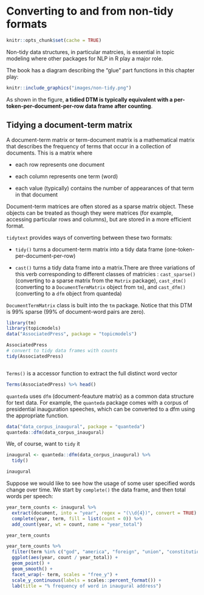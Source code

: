 
# Converting to and from non-tidy formats    


```r
knitr::opts_chunk$set(cache = TRUE)
```


Non-tidy data structures, in particular matrcies, is essential in topic modeling where other packages for NLP in R play a major role. 

The book has a diagram describing the "glue" part functions in this chapter play:  

```r
knitr::include_graphics("images/non-tidy.png")
```

As shown in the figure, **a tidied DTM is typically equivalent with a per-token-per-document-per-row data frame after counting**.  

## Tidying a document-term matrix  

A document-term matrix or term-document matrix is a mathematical matrix that describes the frequency of terms that occur in a collection of documents. This is a matrix where 

- each row represents one document  

- each column represents one term (word)  

- each value (typically) contains the number of appearances of that term in that document  


Document-term matrices are often stored as a sparse matrix object. These objects can be treated as though they were matrices (for example, accessing particular rows and columns), but are stored in a more efficient format.  

`tidytext` provides ways of converting between these two formats:  

- `tidy()` turns a document-term matrix into a tidy data frame (one-token-per-document-per-row)

- `cast()` turns a tidy data frame into a matrix.There are three variations of this verb corresponding to different classes of matricies : `cast_sparse()` (converting to a sparse matrix from the `Matrix` package), `cast_dtm()` (converting to a `DocumentTermMatrix` object from `tm`), and `cast_dfm()` (converting to a `dfm` object from quanteda)  


`DocumentTermMatrix` class is built into the `tm` package. Notice that this DTM is 99% sparse (99% of document-word pairs are zero). 

```r
library(tm)
library(topicmodels)
data("AssociatedPress", package = "topicmodels")

AssociatedPress
# convert to tidy data frames with counts
tidy(AssociatedPress)
```

```r

```

`Terms()` is a accessor function to extract the full distinct word vector  

```r
Terms(AssociatedPress) %>% head()
```


`quanteda` uses `dfm` (document-feauture matrix) as a common data structure for text data. For example, the `quanteda` package comes with a corpus of presidential inauguration speeches, which can be converted to a dfm using the appropriate function. 

```r
data("data_corpus_inaugural", package = "quanteda")
quanteda::dfm(data_corpus_inaugural)
```

We, of course, want to `tidy` it  

```r
inaugural <- quanteda::dfm(data_corpus_inaugural) %>% 
  tidy()

inaugural
```

Suppose we would like to see how the usage of some user specified words change over time. We start by `complete()` the data frame, and then total words per speech:   

```r
year_term_counts <- inaugural %>% 
  extract(document, into = "year", regex = "(\\d{4})", convert = TRUE) %>% 
  complete(year, term, fill = list(count = 0)) %>% 
  add_count(year, wt = count, name = "year_total")

year_term_counts
```



```r
year_term_counts %>%
  filter(term %in% c("god", "america", "foreign", "union", "constitution", "freedom")) %>%
  ggplot(aes(year, count / year_total)) +
  geom_point() +
  geom_smooth() +
  facet_wrap(~ term, scales = "free_y") +
  scale_y_continuous(labels = scales::percent_format()) +
  lab(title = "% frequency of word in inaugural address")
```

